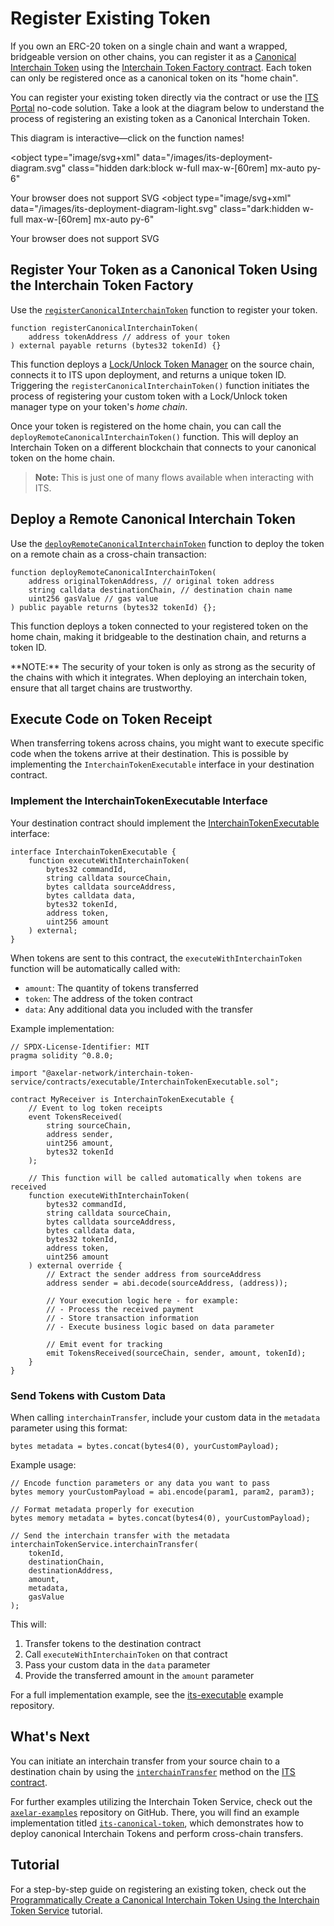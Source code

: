 
# Register Existing Token

If you own an ERC-20 token on a single chain and want a wrapped, bridgeable version on other chains, you can register it as a [Canonical Interchain Token](/dev/send-tokens/glossary/#canonical-interchain-token) using the [Interchain Token Factory contract](https://github.com/axelarnetwork/interchain-token-service/blob/main/contracts/InterchainTokenFactory.sol#L20). Each token can only be registered once as a canonical token on its "home chain".

You can register your existing token directly via the contract or use the [ITS Portal](/dev/send-tokens/interchain-tokens/no-code/) no-code solution. Take a look at the diagram below to understand the process of registering an existing token as a Canonical Interchain Token.

<Callout type="warning">
  This diagram is interactive—click on the function names!
</Callout>

<object
  type="image/svg+xml"
  data="/images/its-deployment-diagram.svg"
  class="hidden dark:block w-full max-w-[60rem] mx-auto py-6"
>
  Your browser does not support SVG
</object>
<object
  type="image/svg+xml"
  data="/images/its-deployment-diagram-light.svg"
  class="dark:hidden w-full max-w-[60rem] mx-auto py-6"
>
  Your browser does not support SVG
</object>

## Register Your Token as a Canonical Token Using the Interchain Token Factory

Use the [`registerCanonicalInterchainToken`](https://github.com/axelarnetwork/interchain-token-service/blob/94677f1072da127a0ee7ff5ab6784dcfe11789e8/contracts/InterchainTokenFactory.sol#L402) function to register your token.

```solidity
function registerCanonicalInterchainToken(
    address tokenAddress // address of your token
) external payable returns (bytes32 tokenId) {}
```

This function deploys a [Lock/Unlock Token Manager](/dev/send-tokens/glossary/#lockunlock) on the source chain, connects it to ITS upon deployment, and returns a unique token ID. Triggering the `registerCanonicalInterchainToken()` function initiates the process of registering your custom token with a Lock/Unlock token manager type on your token's _home chain_.

Once your token is registered on the home chain, you can call the `deployRemoteCanonicalInterchainToken()` function. This will deploy an Interchain Token on a different blockchain that connects to your canonical token on the home chain.

> **Note:** This is just one of many flows available when interacting with ITS.

## Deploy a Remote Canonical Interchain Token

Use the [`deployRemoteCanonicalInterchainToken`](https://github.com/axelarnetwork/interchain-token-service/blob/94677f1072da127a0ee7ff5ab6784dcfe11789e8/contracts/InterchainTokenFactory.sol#L450) function to deploy the token on a remote chain as a cross-chain transaction:

```solidity
function deployRemoteCanonicalInterchainToken(
    address originalTokenAddress, // original token address
    string calldata destinationChain, // destination chain name
    uint256 gasValue // gas value
) public payable returns (bytes32 tokenId) {};
```

This function deploys a token connected to your registered token on the home chain, making it bridgeable to the destination chain, and returns a token ID.

<Callout emoji="🚨">
  **NOTE:** The security of your token is only as strong as the security of the
  chains with which it integrates. When deploying an interchain token, ensure
  that all target chains are trustworthy.
</Callout>

## Execute Code on Token Receipt

When transferring tokens across chains, you might want to execute specific code when the tokens arrive at their destination. This is possible by implementing the `InterchainTokenExecutable` interface in your destination contract.

### Implement the InterchainTokenExecutable Interface

Your destination contract should implement the [InterchainTokenExecutable](https://github.com/axelarnetwork/interchain-token-service/blob/main/contracts/executable/InterchainTokenExecutable.sol) interface:

```solidity
interface InterchainTokenExecutable {
    function executeWithInterchainToken(
        bytes32 commandId,
        string calldata sourceChain,
        bytes calldata sourceAddress,
        bytes calldata data,
        bytes32 tokenId,
        address token,
        uint256 amount
    ) external;
}
```

When tokens are sent to this contract, the `executeWithInterchainToken` function will be automatically called with:

- `amount`: The quantity of tokens transferred
- `token`: The address of the token contract
- `data`: Any additional data you included with the transfer

Example implementation:

```
// SPDX-License-Identifier: MIT
pragma solidity ^0.8.0;

import "@axelar-network/interchain-token-service/contracts/executable/InterchainTokenExecutable.sol";

contract MyReceiver is InterchainTokenExecutable {
    // Event to log token receipts
    event TokensReceived(
        string sourceChain, 
        address sender, 
        uint256 amount, 
        bytes32 tokenId
    );
    
    // This function will be called automatically when tokens are received
    function executeWithInterchainToken(
        bytes32 commandId,
        string calldata sourceChain,
        bytes calldata sourceAddress,
        bytes calldata data,
        bytes32 tokenId,
        address token,
        uint256 amount
    ) external override {
        // Extract the sender address from sourceAddress
        address sender = abi.decode(sourceAddress, (address));
        
        // Your execution logic here - for example:
        // - Process the received payment
        // - Store transaction information 
        // - Execute business logic based on data parameter
        
        // Emit event for tracking
        emit TokensReceived(sourceChain, sender, amount, tokenId);
    }
}
```

### Send Tokens with Custom Data

When calling `interchainTransfer`, include your custom data in the `metadata` parameter using this format:

```solidity
bytes metadata = bytes.concat(bytes4(0), yourCustomPayload);
```

Example usage:

```solidity
// Encode function parameters or any data you want to pass
bytes memory yourCustomPayload = abi.encode(param1, param2, param3);

// Format metadata properly for execution
bytes memory metadata = bytes.concat(bytes4(0), yourCustomPayload);

// Send the interchain transfer with the metadata
interchainTokenService.interchainTransfer(
    tokenId,
    destinationChain,
    destinationAddress,
    amount,
    metadata,
    gasValue
);
```

This will:

1. Transfer tokens to the destination contract
2. Call `executeWithInterchainToken` on that contract
3. Pass your custom data in the `data` parameter
4. Provide the transferred amount in the `amount` parameter

For a full implementation example, see the [its-executable](https://github.com/axelarnetwork/axelar-examples/tree/main/examples/evm/its-executable) example repository.

## What's Next

You can initiate an interchain transfer from your source chain to a destination chain by using the [`interchainTransfer`](https://github.com/axelarnetwork/interchain-token-service/blob/94677f1072da127a0ee7ff5ab6784dcfe11789e8/contracts/InterchainTokenService.sol#L559) method on the [ITS contract](https://github.com/axelarnetwork/interchain-token-service/blob/main/contracts/InterchainTokenService.sol).

For further examples utilizing the Interchain Token Service, check out the [`axelar-examples`](https://github.com/axelarnetwork/axelar-examples/tree/main/examples/evm) repository on GitHub. There, you will find an example implementation titled [`its-canonical-token`](https://github.com/axelarnetwork/axelar-examples/tree/main/examples/evm/its-canonical-token), which demonstrates how to deploy canonical Interchain Tokens and perform cross-chain transfers.

## Tutorial

For a step-by-step guide on registering an existing token, check out the [Programmatically Create a Canonical Interchain Token Using the Interchain Token Service](/dev/send-tokens/interchain-tokens/developer-guides/programmatically-create-a-canonical-token/) tutorial.
